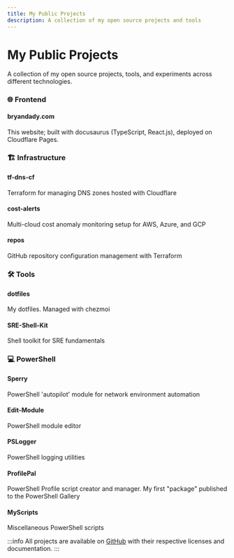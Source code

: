 ```yaml
---
title: My Public Projects
description: A collection of my open source projects and tools
---
```



# My Public Projects

A collection of my open source projects, tools, and experiments across different technologies.

<div className="row">
  <div className="col col--6">
    <div className="card margin--md">
      <div className="card__header">
        <h3>🌐 Frontend</h3>
      </div>
      <div className="card__body">
        <h4><Link to="./bryandady-com">bryandady.com</Link></h4>
        <p>This website; built with <Link to="https://docusaurus.io/docs/blog">docusaurus</Link> (TypeScript, React.js), deployed on Cloudflare Pages.</p>
      </div>
    </div>
  </div>
  
  <div className="col col--6">
    <div className="card margin--md">
      <div className="card__header">
        <h3>🏗️ Infrastructure</h3>
      </div>
      <div className="card__body">
        <h4><Link to="./tf-dns-cf">tf-dns-cf</Link></h4>
        <p>Terraform for managing DNS zones hosted with Cloudflare</p>
        <h4><Link to="./cost-alerts">cost-alerts</Link></h4>
        <p>Multi-cloud cost anomaly monitoring setup for AWS, Azure, and GCP</p>
        <h4><Link to="./repos">repos</Link></h4>
        <p>GitHub repository configuration management with Terraform</p>
      </div>
    </div>
  </div>
</div>

<div className="row">
  <div className="col col--6">
    <div className="card margin--md">
      <div className="card__header">
        <h3>🛠️ Tools</h3>
      </div>
      <div className="card__body">
        <h4><Link to="./dotfiles">dotfiles</Link></h4>
        <p>My dotfiles. Managed with chezmoi</p>
        <h4><Link to="./sre-shell-kit">SRE-Shell-Kit</Link></h4>
        <p>Shell toolkit for SRE fundamentals</p>
      </div>
    </div>
  </div>
  
  <div className="col col--6">
    <div className="card margin--md">
      <div className="card__header">
        <h3>💻 PowerShell</h3>
      </div>
      <div className="card__body">
        <h4><Link to="./sperry">Sperry</Link></h4>
        <p>PowerShell 'autopilot' module for network environment automation</p>
        <h4><Link to="./edit-module">Edit-Module</Link></h4>
        <p>PowerShell module editor</p>
        <h4><Link to="https://github.com/bcdady/PSLogger">PSLogger</Link></h4>
        <p>PowerShell logging utilities</p>
        <h4><Link to="https://github.com/bcdady/ProfilePal">ProfilePal</Link></h4>
        <p>PowerShell Profile script creator and manager. My first "package" published to the <Link to="https://www.powershellgallery.com/packages/ProfilePal/">PowerShell Gallery</Link></p>
        <h4><Link to="https://github.com/bcdady/MyScripts">MyScripts</Link></h4>
        <p>Miscellaneous PowerShell scripts</p>
      </div>
    </div>
  </div>
</div>

:::info
All projects are available on [GitHub](https://github.com/bcdady) with their respective licenses and documentation.
:::
